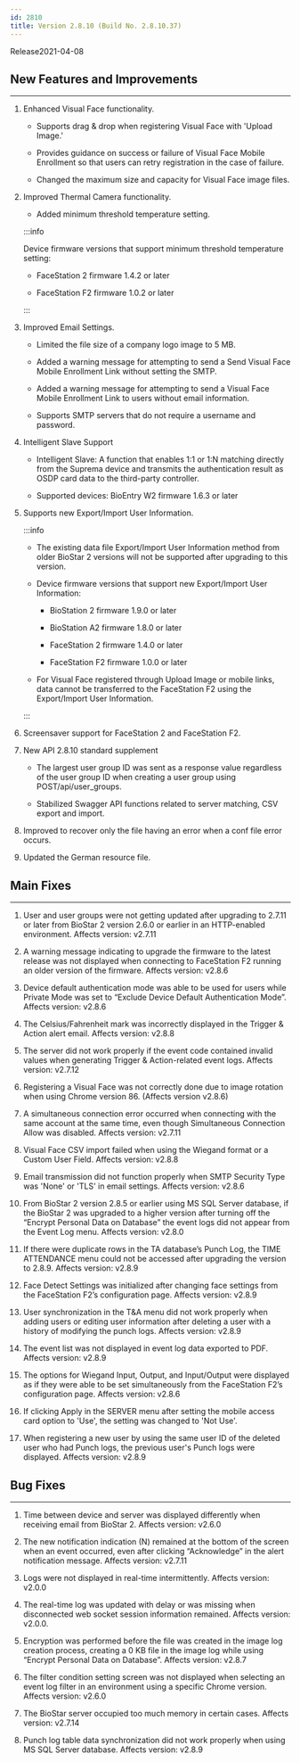 ```yaml
---
id: 2810
title: Version 2.8.10 (Build No. 2.8.10.37)
---
```


Release<Separator/>2021-04-08

## New Features and Improvements

---

1. Enhanced Visual Face functionality.

    * Supports drag & drop when registering Visual Face with 'Upload Image.'

    * Provides guidance on success or failure of Visual Face Mobile Enrollment so that users can retry registration in the case of failure.

    * Changed the maximum size and capacity for Visual Face image files.

1. Improved Thermal Camera functionality.

    * Added minimum threshold temperature setting.

    :::info

    Device firmware versions that support minimum threshold temperature setting:
    
    * FaceStation 2 firmware 1.4.2 or later

    * FaceStation F2 firmware 1.0.2 or later

    :::

1. Improved Email Settings.

    * Limited the file size of a company logo image to 5 MB.

    * Added a warning message for attempting to send a Send Visual Face Mobile Enrollment Link without setting the SMTP.

    * Added a warning message for attempting to send a Visual Face Mobile Enrollment Link to users without email information.

    * Supports SMTP servers that do not require a username and password.

1. Intelligent Slave Support

    * Intelligent Slave: A function that enables 1:1 or 1:N matching directly from the Suprema device and transmits the authentication result as OSDP card data to the third-party controller.

    * Supported devices: BioEntry W2 firmware 1.6.3 or later

1. Supports new Export/Import User Information.

    :::info

    * The existing data file Export/Import User Information method from older BioStar 2 versions will not be supported after upgrading to this version.

    * Device firmware versions that support new Export/Import User Information:

        * BioStation 2 firmware 1.9.0 or later

        * BioStation A2 firmware 1.8.0 or later

        * FaceStation 2 firmware 1.4.0 or later

        * FaceStation F2 firmware 1.0.0 or later

    * For Visual Face registered through Upload Image or mobile links, data cannot be transferred to the FaceStation F2 using the Export/Import User Information. 

    :::

1. Screensaver support for FaceStation 2 and FaceStation F2.

1. New API 2.8.10 standard supplement

    * The largest user group ID was sent as a response value regardless of the user group ID when creating a user group using POST/api/user_groups.

    * Stabilized Swagger API functions related to server matching, CSV export and import.

1. Improved to recover only the file having an error when a conf file error occurs.

1. Updated the German resource file.

## Main Fixes

---

<BugLists>

1. User and user groups were not getting updated after upgrading to 2.7.11 or later from BioStar 2 version 2.6.0 or earlier in an HTTP-enabled environment. <Badge>Affects version: v2.7.11</Badge>

1. A warning message indicating to upgrade the firmware to the latest release was not displayed when connecting to FaceStation F2 running an older version of the firmware. <Badge>Affects version: v2.8.6</Badge>

1. Device default authentication mode was able to be used for users while Private Mode was set to “Exclude Device Default Authentication Mode”. <Badge>Affects version: v2.8.6</Badge>

1. The Celsius/Fahrenheit mark was incorrectly displayed in the Trigger & Action alert email. <Badge>Affects version: v2.8.8</Badge>

1. The server did not work properly if the event code contained invalid values when generating Trigger & Action-related event logs. <Badge>Affects version: v2.7.12</Badge>

1. Registering a Visual Face was not correctly done due to image rotation  when using Chrome version 86. (Affects version v2.8.6)

1. A simultaneous connection error occurred when connecting with the same account at the same time, even though Simultaneous Connection Allow was disabled. <Badge>Affects version: v2.7.11</Badge>

1. Visual Face CSV import failed when using the Wiegand format or a Custom User Field. <Badge>Affects version: v2.8.8</Badge>

1. Email transmission did not function properly when SMTP Security Type was 'None' or 'TLS' in email settings. <Badge>Affects version: v2.8.6</Badge>

1. From BioStar 2 version 2.8.5 or earlier using MS SQL Server database, if the BioStar 2 was upgraded to a higher version after turning off the “Encrypt Personal Data on Database” the event logs did not appear from the Event Log menu. <Badge>Affects version: v2.8.0</Badge>

1. If there were duplicate rows in the TA database’s Punch Log, the TIME ATTENDANCE menu could not be accessed after upgrading the version to 2.8.9. <Badge>Affects version: v2.8.9</Badge>

1. Face Detect Settings was initialized after changing face settings from the FaceStation F2’s configuration page. <Badge>Affects version: v2.8.9</Badge>

1. User synchronization in the T&A menu did not work properly when adding users or editing user information after deleting a user with a history of modifying the punch logs. <Badge>Affects version: v2.8.9</Badge>

1. The event list was not displayed in event log data exported to PDF. <Badge>Affects version: v2.8.9</Badge>

1. The options for Wiegand Input, Output, and Input/Output were displayed as if they were able to be set simultaneously from the FaceStation F2’s configuration page. <Badge>Affects version: v2.8.6</Badge>

1. If clicking Apply in the SERVER menu after setting the mobile access card option to 'Use', the setting was changed to 'Not Use'.

1. When registering a new user by using the same user ID of the deleted user who had Punch logs, the previous user's Punch logs were displayed. <Badge>Affects version: v2.8.9</Badge>

</BugLists>

## Bug Fixes

---

<BugLists>

1. Time between device and server was displayed differently when receiving email from BioStar 2. <Badge>Affects version: v2.6.0</Badge>

1. The new notification indication (N) remained at the bottom of the screen when an event occurred, even after clicking “Acknowledge” in the alert notification message. <Badge>Affects version: v2.7.11</Badge>

1. Logs were not displayed in real-time intermittently. <Badge>Affects version: v2.0.0</Badge>

1. The real-time log was updated with delay or was missing when disconnected web socket session information remained. <Badge>Affects version: v2.0.0</Badge>.

1. Encryption was performed before the file was created in the image log creation process, creating a 0 KB file in the image log while using “Encrypt Personal Data on Database”. <Badge>Affects version: v2.8.7</Badge>

1. The filter condition setting screen was not displayed when selecting an event log filter in an environment using a specific Chrome version. <Badge>Affects version: v2.6.0</Badge>

1. The BioStar server occupied too much memory in certain cases. <Badge>Affects version: v2.7.14</Badge>

1. Punch log table data synchronization did not work properly when using MS SQL Server database. <Badge>Affects version: v2.8.9</Badge>

</BugLists>